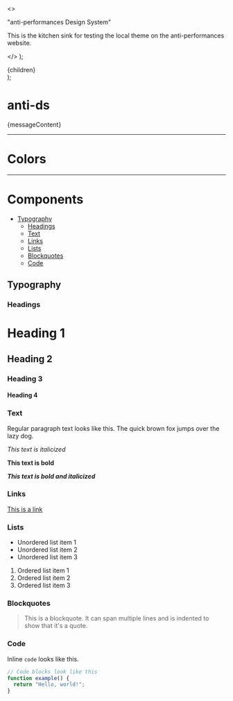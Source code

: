 

  <>
    <p className="mb-4">
      "anti-performances Design System"
    </p>
    <p>
      This is the kitchen sink for testing the local theme on the anti-performances website.
    </p>
  </>
);

  <div className="p-4 border-l-4 border-l-solid border-accent rounded-md bg-highlight dark:bg-highlight-dark">
    {children}
  </div>
);

# anti-ds

<Message>{messageContent}</Message>

---

# Colors

<Colors />

---

# Components

- [Typography](#typography)
  - [Headings](#headings)
  - [Text](#text)
  - [Links](#links)
  - [Lists](#lists)
  - [Blockquotes](#blockquotes)
  - [Code](#code)

## Typography

### Headings

# Heading 1

## Heading 2

### Heading 3

#### Heading 4

### Text

Regular paragraph text looks like this. The quick brown fox jumps over the lazy dog.

*This text is italicized*

**This text is bold**

***This text is bold and italicized***

### Links

[This is a link](#)

### Lists

- Unordered list item 1
- Unordered list item 2
- Unordered list item 3

1. Ordered list item 1
2. Ordered list item 2
3. Ordered list item 3

### Blockquotes

> This is a blockquote. It can span multiple lines and is indented to show that it's a quote.

### Code

Inline `code` looks like this.

```typescript
// Code blocks look like this
function example() {
  return "Hello, world!";
}
```
